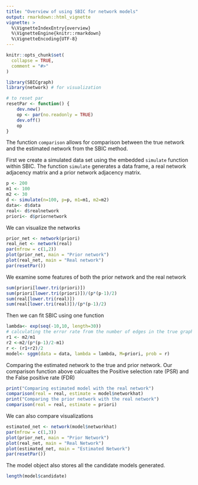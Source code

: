 ```yaml
---
title: "Overview of using SBIC for network models"
output: rmarkdown::html_vignette
vignette: >
  %\VignetteIndexEntry{overview}
  %\VignetteEngine{knitr::rmarkdown}
  %\VignetteEncoding{UTF-8}
---
```


```r
knitr::opts_chunk$set(
  collapse = TRUE,
  comment = "#>"
)
```

```r
library(SBICgraph)
library(network) # for visualization 

# to reset par
resetPar <- function() {
    dev.new()
    op <- par(no.readonly = TRUE)
    dev.off()
    op
}
```
The function `comparison` allows for comparison between the true network and the estimated network from the SBIC method.  

First we create a simulated data set using the embedded `simulate` function within SBIC. The function `simulate` generates a data frame, a real network adjacency matrix and a prior network adjacency matrix.  
```r
p <- 200
m1 <- 100
m2 <- 30
d <- simulate(n=100, p=p, m1=m1, m2=m2)
data<- d$data
real<- d$realnetwork
priori<- d$priornetwork

```
We can visualize the networks  
```r
prior_net <- network(priori)
real_net <- network(real)
par(mfrow = c(1,2))
plot(prior_net, main = "Prior network")
plot(real_net, main = "Real network")
par(resetPar())
```

We examine some features of both the prior network and the real network 
```r
sum(priori[lower.tri(priori)])
sum(priori[lower.tri(priori)])/(p*(p-1)/2)
sum(real[lower.tri(real)])
sum(real[lower.tri(real)])/(p*(p-1)/2)
```

Then we can fit SBIC using one function
```r
lambda<- exp(seq(-10,10, length=30))
# calculating the error rate from the number of edges in the true graph and the number of discordant pairs 
r1 <- m2/m1
r2 <-m2/(p*(p-1)/2-m1)
r <- (r1+r2)/2
model<- sggm(data = data, lambda = lambda, M=priori, prob = r)
```
Comparing the estimated network to the true and prior network. Our comparison function above calcualtes the Positive selection rate (PSR) and the False positive rate (FDR)
```r
print("Comparing estimated model with the real network")
comparison(real = real, estimate = model$networkhat)
print("Comparing the prior network with the real network")
comparison(real = real, estimate = priori)
```
We can also compare visualizations 
```r
estimated_net <- network(model$networkhat)
par(mfrow = c(1,3))
plot(prior_net, main = "Prior Network")
plot(real_net, main = "Real Network")
plot(estimated_net, main = "Estimated Network")
par(resetPar())
```


The model object also stores all the candidate models generated.  
```r
length(model$candidate)
```

